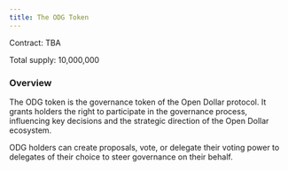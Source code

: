 ```yaml
---
title: The ODG Token
---
```


Contract: TBA

Total supply: 10,000,000

### Overview

The ODG token is the governance token of the Open Dollar protocol. It grants holders the right to participate in the governance process, influencing key decisions and the strategic direction of the Open Dollar ecosystem.

ODG holders can create proposals, vote, or delegate their voting power to delegates of their choice to steer governance on their behalf.
